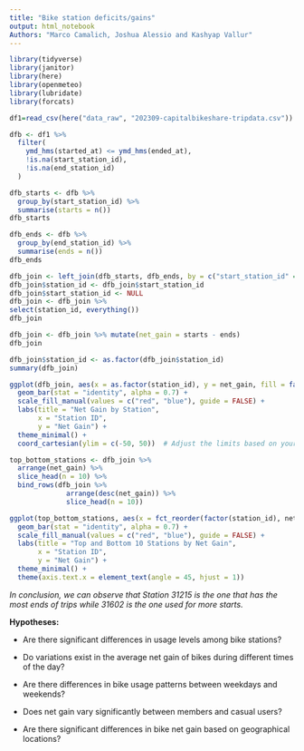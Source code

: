 ```yaml
---
title: "Bike station deficits/gains"
output: html_notebook
Authors: "Marco Camalich, Joshua Alessio and Kashyap Vallur"
---
```


```r
library(tidyverse)
library(janitor)
library(here)
library(openmeteo)
library(lubridate)
library(forcats)
```

```r
df1=read_csv(here("data_raw", "202309-capitalbikeshare-tripdata.csv"))
```
```r
dfb <- df1 %>%
  filter(
    ymd_hms(started_at) <= ymd_hms(ended_at),
    !is.na(start_station_id),
    !is.na(end_station_id)
  )
```

```r
dfb_starts <- dfb %>%
  group_by(start_station_id) %>%
  summarise(starts = n())
dfb_starts
```

```r
dfb_ends <- dfb %>%
  group_by(end_station_id) %>%
  summarise(ends = n())
dfb_ends
```

```r
dfb_join <- left_join(dfb_starts, dfb_ends, by = c("start_station_id" = "end_station_id"))
dfb_join$station_id <- dfb_join$start_station_id
dfb_join$start_station_id <- NULL
dfb_join <- dfb_join %>%
select(station_id, everything())
dfb_join
```
```r
dfb_join <- dfb_join %>% mutate(net_gain = starts - ends)
dfb_join
```
```r
dfb_join$station_id <- as.factor(dfb_join$station_id)
summary(dfb_join)
```

```r
ggplot(dfb_join, aes(x = as.factor(station_id), y = net_gain, fill = factor(net_gain > 0))) +
  geom_bar(stat = "identity", alpha = 0.7) +
  scale_fill_manual(values = c("red", "blue"), guide = FALSE) +
  labs(title = "Net Gain by Station",
       x = "Station ID",
       y = "Net Gain") +
  theme_minimal() +
  coord_cartesian(ylim = c(-50, 50))  # Adjust the limits based on your data
```
```r
top_bottom_stations <- dfb_join %>%
  arrange(net_gain) %>%
  slice_head(n = 10) %>%
  bind_rows(dfb_join %>%
              arrange(desc(net_gain)) %>%
              slice_head(n = 10))

ggplot(top_bottom_stations, aes(x = fct_reorder(factor(station_id), net_gain), y = net_gain, fill = factor(net_gain > 0))) +
  geom_bar(stat = "identity", alpha = 0.7) +
  scale_fill_manual(values = c("red", "blue"), guide = FALSE) +
  labs(title = "Top and Bottom 10 Stations by Net Gain",
       x = "Station ID",
       y = "Net Gain") +
  theme_minimal() +
  theme(axis.text.x = element_text(angle = 45, hjust = 1))
```
*In conclusion, we can observe that Station 31215 is the one that has the most ends of trips while 31602 is the one used for more starts.*

**Hypotheses:**

- Are there significant differences in usage levels among bike stations?

- Do variations exist in the average net gain of bikes during different times of the day?

- Are there differences in bike usage patterns between weekdays and weekends?

- Does net gain vary significantly between members and casual users?

- Are there significant differences in bike net gain based on geographical locations?




